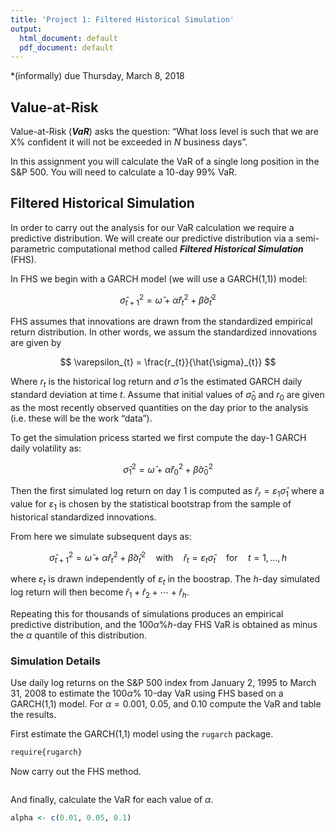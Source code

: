 ---
title: 'Project 1: Filtered Historical Simulation'
output:
  html_document: default
  pdf_document: default
---


*(informally) due Thursday, March 8, 2018


## Value-at-Risk

Value-at-Risk (***VaR***) asks the question: "What loss level is such that we are X% confident it will not be exceeded in *N* business days".

In this assignment you will calculate the VaR of a single long position in the S&P 500. You will need to calculate a $10$-day $99\%$ VaR. 


## Filtered Historical Simulation

In order to carry out the analysis for our VaR calculation we require a predictive distribution. We will create our predictive distribution via a semi-parametric computational method called ***Filtered Historical Simulation*** (FHS). 

In FHS we begin with a GARCH model (we will use a GARCH(1,1)) model:

$$
\hat{\sigma}_{t+1}^{2} = \hat{\omega} + \hat{\alpha} \hat{r}_{t}^{2} + \hat{\beta} \hat{\sigma}_{t}^{2}
$$


FHS assumes that innovations are drawn from the standardized empirical return distribution. In other words, we assum the standardized innovations are given by

$$
\varepsilon_{t} = \frac{r_{t}}{\hat{\sigma}_{t}} 
$$


Where $r_{t}$ is the historical log return and $\hat{\sigma}$ is the estimated GARCH daily standard deviation at time $t$. Assume that initial values of $\hat{\sigma}_{0}$ and $r_{0}$ are given as the most recently observed quantities on the day prior to the analysis (i.e. these will be the work "data"). 

To get the simulation pricess started we first compute the day-1 GARCH daily volatility as:

$$
\hat{\sigma}_{1}^{2} = \hat{\omega} + \hat{\alpha} \hat{r}_{0}^{2} + \hat{\beta} \hat{\sigma}_{0}^{2}
$$

Then the first simulated log return on day 1 is computed as $\hat{r}_{r} = \varepsilon_{1} \hat{\sigma}_{1}$ where a value for $\varepsilon_{1}$ is chosen by the statistical bootstrap from the sample of historical standardized innovations. 

From here we simulate subsequent days as:

$$
\hat{\sigma}_{t+1}^{2} = \hat{\omega} + \hat{\alpha} \hat{r}_{t}^{2} + \hat{\beta} \hat{\sigma}_{t}^{2} \quad \mbox{with} \quad \hat{r}_{t} = \varepsilon_{t} \hat{\sigma}_{t} \quad \mbox{for} \quad t = 1, \ldots, h
$$

where $\varepsilon_{t}$ is drawn independently of $\varepsilon_{t}$ in the boostrap. The $h$-day simulated log return will then become $\hat{r}_{1} + \hat{r}_{2} + \cdots + \hat{r}_{h}$.

Repeating this for thousands of simulations produces an empirical predictive distribution, and the $100\alpha\% h$-day FHS VaR is obtained as minus the $\alpha$ quantile of this distribution. 


### Simulation Details

Use daily log returns on the S&P 500 index from January 2, 1995 to March 31, 2008 to estimate the $100\alpha\%$ 10-day VaR using FHS based on a GARCH(1,1) model. For $\alpha = 0.001$, $0.05$, and $0.10$ compute the VaR and table the results.

First estimate the GARCH(1,1) model using the `rugarch` package.
 
```{r}
require{rugarch}
```


Now carry out the FHS method.

```{r}
```


And finally, calculate the VaR for each value of $\alpha$.

```{r}
alpha <- c(0.01, 0.05, 0.1)
```


